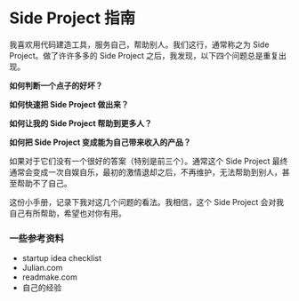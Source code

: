 # Side Project 指南

我喜欢用代码建造工具，服务自己，帮助别人。我们这行，通常称之为 Side Project。做了许许多多的 Side Project 之后，我发现，以下四个问题总是重复出现。

**如何判断一个点子的好坏？**

**如何快速把 Side Project 做出来？**

**如何让我的 Side Project 帮助到更多人？**

**如何把 Side Project 变成能为自己带来收入的产品？**

如果对于它们没有一个很好的答案（特别是前三个）。通常这个 Side Project 最终通常会变成一次自娱自乐，最初的激情退却之后，不再维护，无法帮助到别人，甚至帮助不了自己。

这份小手册，记录下我对这几个问题的看法。我相信，这个 Side Project 会对我自己有所帮助，希望也对你有用。

<!---

许多伟大的产品诞生于程序员的 Side Project. 比如 [GitHub](https://gist.github.com/defunkt/6443), [Unsplash](https://medium.com/who-what-why/how-side-projects-saved-our-startup-a83a80f3b3ae), [Instagram](https://www.molfar.io/blog/2020/side-projects), [Titter](https://www.molfar.io/blog/2020/side-projects)...
每次开启一个项目，虽然是 Side project, 但你内心其实隐隐在也在期待着，这个 Side Project 或许可以帮到除自己以外的人，
或许可以让这个世界变得更好，或许可能，这个产品价值足够大，甚至可以带来经济回报？
现实是，99% 的 Side Project 都永远停留在自娱自乐的情况。
如何提升 Side Project 的存活概率？

这份指南本身也是一个 Side Project, 我将总结一些这些年做 SP 以来自己所学到的，目的是希望帮助提高自己之后的 SP 成功率。如果可能，或许可以帮助到像我一样喜欢做 SP 的人。


1. 点子 - 一切的开始
2. 如何快速实现点子
3. 如何让更多人知道你的产品
4. 如何赚钱

-->

### 一些参考资料

- startup idea checklist
- Julian.com
- readmake.com
- 自己的经验